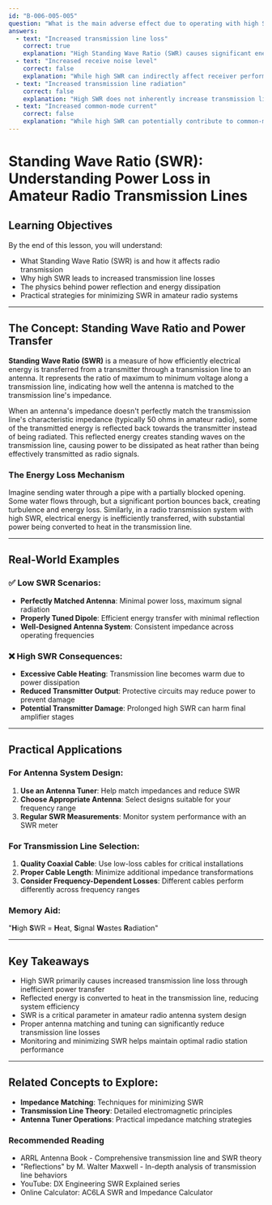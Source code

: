 ```yaml
---
id: "B-006-005-005"
question: "What is the main adverse effect due to operating with high SWR?"
answers:
  - text: "Increased transmission line loss"
    correct: true
    explanation: "High Standing Wave Ratio (SWR) causes significant energy losses in the transmission line due to increased reflection and inefficient power transfer. When the SWR is high, not all of the transmitted energy is efficiently transferred to the antenna, resulting in more power being dissipated as heat in the coaxial cable or transmission line, rather than being radiated as radio signals."
  - text: "Increased receive noise level"
    correct: false
    explanation: "While high SWR can indirectly affect receiver performance, it does not directly increase receive noise levels. SWR primarily impacts transmission efficiency and power transfer, not the receiver's inherent noise characteristics. Receiver noise is more related to the receiver's design, environmental conditions, and front-end amplification."
  - text: "Increased transmission line radiation"
    correct: false
    explanation: "High SWR does not inherently increase transmission line radiation. In fact, an efficiently matched transmission line with low SWR is less likely to radiate unwanted signals. While improper installation or unbalanced currents can cause radiation, SWR itself is not a direct cause of increased transmission line radiation."
  - text: "Increased common-mode current"
    correct: false
    explanation: "While high SWR can potentially contribute to common-mode current issues, it is not the primary or direct cause of increased common-mode current. Common-mode currents are more related to antenna system balance, grounding, and installation techniques rather than being a direct result of SWR."
---
```


# Standing Wave Ratio (SWR): Understanding Power Loss in Amateur Radio Transmission Lines

## Learning Objectives
By the end of this lesson, you will understand:
- What Standing Wave Ratio (SWR) is and how it affects radio transmission
- Why high SWR leads to increased transmission line losses
- The physics behind power reflection and energy dissipation
- Practical strategies for minimizing SWR in amateur radio systems

---

## The Concept: Standing Wave Ratio and Power Transfer

**Standing Wave Ratio (SWR)** is a measure of how efficiently electrical energy is transferred from a transmitter through a transmission line to an antenna. It represents the ratio of maximum to minimum voltage along a transmission line, indicating how well the antenna is matched to the transmission line's impedance.

When an antenna's impedance doesn't perfectly match the transmission line's characteristic impedance (typically 50 ohms in amateur radio), some of the transmitted energy is reflected back towards the transmitter instead of being radiated. This reflected energy creates standing waves on the transmission line, causing power to be dissipated as heat rather than being effectively transmitted as radio signals.

### The Energy Loss Mechanism

Imagine sending water through a pipe with a partially blocked opening. Some water flows through, but a significant portion bounces back, creating turbulence and energy loss. Similarly, in a radio transmission system with high SWR, electrical energy is inefficiently transferred, with substantial power being converted to heat in the transmission line.

---

## Real-World Examples

### ✅ Low SWR Scenarios:
- **Perfectly Matched Antenna**: Minimal power loss, maximum signal radiation
- **Properly Tuned Dipole**: Efficient energy transfer with minimal reflection
- **Well-Designed Antenna System**: Consistent impedance across operating frequencies

### ❌ High SWR Consequences:
- **Excessive Cable Heating**: Transmission line becomes warm due to power dissipation
- **Reduced Transmitter Output**: Protective circuits may reduce power to prevent damage
- **Potential Transmitter Damage**: Prolonged high SWR can harm final amplifier stages

---

## Practical Applications

### For Antenna System Design:
1. **Use an Antenna Tuner**: Help match impedances and reduce SWR
2. **Choose Appropriate Antenna**: Select designs suitable for your frequency range
3. **Regular SWR Measurements**: Monitor system performance with an SWR meter

### For Transmission Line Selection:
1. **Quality Coaxial Cable**: Use low-loss cables for critical installations
2. **Proper Cable Length**: Minimize additional impedance transformations
3. **Consider Frequency-Dependent Losses**: Different cables perform differently across frequency ranges

### Memory Aid:
"**H**igh **S**WR = **H**eat, **S**ignal **W**astes **R**adiation"

---

## Key Takeaways

- High SWR primarily causes increased transmission line loss through inefficient power transfer
- Reflected energy is converted to heat in the transmission line, reducing system efficiency
- SWR is a critical parameter in amateur radio antenna system design
- Proper antenna matching and tuning can significantly reduce transmission line losses
- Monitoring and minimizing SWR helps maintain optimal radio station performance

---

## Related Concepts to Explore:
- **Impedance Matching**: Techniques for minimizing SWR
- **Transmission Line Theory**: Detailed electromagnetic principles
- **Antenna Tuner Operations**: Practical impedance matching strategies

### Recommended Reading
- ARRL Antenna Book - Comprehensive transmission line and SWR theory
- "Reflections" by M. Walter Maxwell - In-depth analysis of transmission line behaviors
- YouTube: DX Engineering SWR Explained series
- Online Calculator: AC6LA SWR and Impedance Calculator